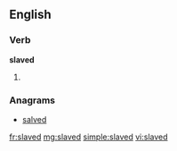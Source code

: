 ==English==

===Verb===
'''slaved'''

# {{past of|slave}}

===Anagrams===
* [[salved#English|salved]]

[[fr:slaved]]
[[mg:slaved]]
[[simple:slaved]]
[[vi:slaved]]